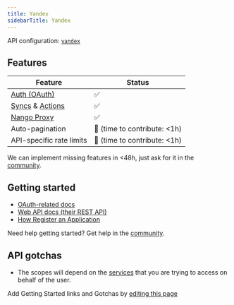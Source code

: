 ```yaml
---
title: Yandex
sidebarTitle: Yandex
---
```


API configuration: [`yandex`](https://nango.dev/providers.yaml)

## Features

| Feature                                                                          | Status                          |
| -------------------------------------------------------------------------------- | ------------------------------- |
| [Auth (OAuth)](/guides/oauth)                                                      | ✅                              |
| [Syncs](/guides/sync) & [Actions](/guides/action)                                                              | ✅                              |
| [Nango Proxy](/guides/proxy)                          | ✅   |
| Auto-pagination                     | 🚫 (time to contribute: &lt;1h) |
| API-specific rate limits | 🚫 (time to contribute: &lt;1h) |

<Tip>We can implement missing features in &lt;48h, just ask for it in the [community](https://nango.dev/slack).</Tip>
## Getting started

-   [OAuth-related docs](https://yandex.com/dev/id/doc/en/codes/code-url)
-   [Web API docs (their REST API)](https://cloud.yandex.com/en/docs/overview/api)
-   [How Register an Application](https://yandex.com/dev/id/doc/en/register-client)

<Tip>Need help getting started? Get help in the [community](https://nango.dev/slack).</Tip>

## API gotchas

-   The scopes will depend on the [services](https://cloud.yandex.com/en/services) that you are trying to access on behalf of the user.

<Note>Add Getting Started links and Gotchas by [editing this page](https://github.com/nangohq/nango/tree/master/docs-v2/integrations/all/yandex.mdx)</Note>
